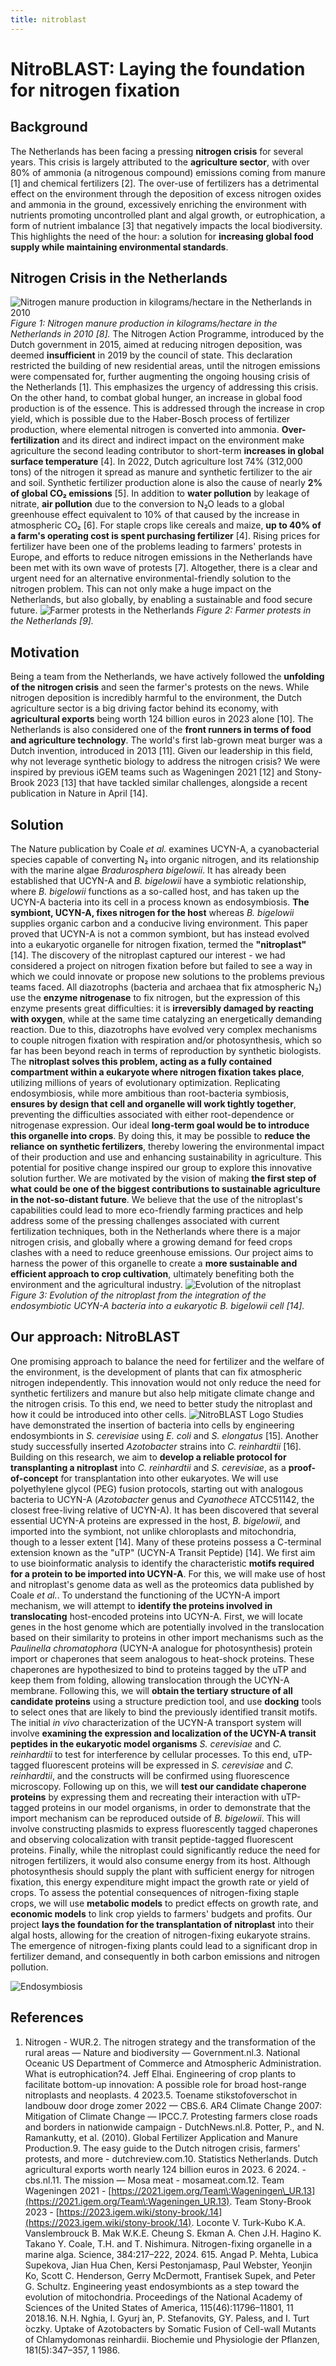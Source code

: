 ```yaml
---
title: nitroblast
---
```


# NitroBLAST: Laying the foundation for nitrogen fixation

## Background

The Netherlands has been facing a pressing **nitrogen crisis** for several years. This crisis is largely attributed to the **agriculture sector**, with over 80% of ammonia (a nitrogenous compound) emissions coming from manure \[1] and chemical fertilizers \[2]. The over-use of fertilizers has a detrimental effect on the environment through the deposition of excess nitrogen oxides and ammonia in the ground, excessively enriching the environment with nutrients promoting uncontrolled plant and algal growth, or eutrophication, a form of nutrient imbalance \[3] that negatively impacts the local biodiversity. This highlights the need of the hour: a solution for **increasing global food supply while maintaining environmental standards**.

## Nitrogen Crisis in the Netherlands

![Nitrogen manure production in kilograms/hectare in the Netherlands in 2010](/uploadshttps://static.igem.wiki/teams/5054/europe-global-fertilizer-and-manure-version-1-nitrogen-in-manure-production-6172666199.jpg)
*Figure 1: Nitrogen manure production in kilograms/hectare in the Netherlands in 2010 \[8].*
The Nitrogen Action Programme, introduced by the Dutch government in 2015, aimed at reducing nitrogen deposition, was deemed **insufficient** in 2019 by the council of state. This declaration restricted the building of new residential areas, until the nitrogen emissions were compensated for, further augmenting the ongoing housing crisis of the Netherlands \[1]. This emphasizes the urgency of addressing this crisis.
On the other hand, to combat global hunger, an increase in global food production is of the essence. This is addressed through the increase in crop yield, which is possible due to the Haber-Bosch process of fertilizer production, where elemental nitrogen is converted into ammonia. **Over-fertilization** and its direct and indirect impact on the environment make agriculture the second leading contributor to short-term **increases in global surface temperature** \[4].
In 2022, Dutch agriculture lost 74% (312,000 tons) of the nitrogen it spread as manure and synthetic fertilizer to the air and soil. Synthetic fertilizer production alone is also the cause of nearly **2% of global CO₂ emissions** \[5]. In addition to **water pollution** by leakage of nitrate, **air pollution** due to the conversion to N₂O leads to a global greenhouse effect equivalent to 10% of that caused by the increase in atmospheric CO₂ \[6]. For staple crops like cereals and maize, **up to 40% of a farm's operating cost is spent purchasing fertilizer** \[4]. Rising prices for fertilizer have been one of the problems leading to farmers' protests in Europe, and efforts to reduce nitrogen emissions in the Netherlands have been met with its own wave of protests \[7].
Altogether, there is a clear and urgent need for an alternative environmental-friendly solution to the nitrogen problem. This can not only make a huge impact on the Netherlands, but also globally, by enabling a sustainable and food secure future.
![Farmer protests in the Netherlands](/uploadshttps://static.igem.wiki/teams/5054/farmer-protests-in-the-hague-the-netherlands.jpg)
*Figure 2: Farmer protests in the Netherlands \[9].*

## Motivation

Being a team from the Netherlands, we have actively followed the **unfolding of the nitrogen crisis** and seen the farmer's protests on the news. While nitrogen deposition is incredibly harmful to the environment, the Dutch agriculture sector is a big driving factor behind its economy, with **agricultural exports** being worth 124 billion euros in 2023 alone \[10]. The Netherlands is also considered one of the **front runners in terms of food and agriculture technology**. The world's first lab-grown meat burger was a Dutch invention, introduced in 2013 \[11]. Given our leadership in this field, why not leverage synthetic biology to address the nitrogen crisis? We were inspired by previous iGEM teams such as Wageningen 2021 \[12] and Stony-Brook 2023 \[13] that have tackled similar challenges, alongside a recent publication in Nature in April \[14].

## Solution

The Nature publication by Coale *et al.* examines UCYN-A, a cyanobacterial species capable of converting N₂ into organic nitrogen, and its relationship with the marine algae *Bradurosphera bigelowii*. It has already been established that UCYN-A and *B. bigelowii* have a symbiotic relationship, where *B. bigelowii* functions as a so-called host, and has taken up the UCYN-A bacteria into its cell in a process known as endosymbiosis. **The symbiont, UCYN-A, fixes nitrogen for the host** whereas *B. bigelowii* supplies organic carbon and a conducive living environment. This paper proved that UCYN-A is not a common symbiont, but has instead evolved into a eukaryotic organelle for nitrogen fixation, termed the **"nitroplast"** \[14].
The discovery of the nitroplast captured our interest - we had considered a project on nitrogen fixation before but failed to see a way in which we could innovate or propose new solutions to the problems previous teams faced. All diazotrophs (bacteria and archaea that fix atmospheric N₂) use the **enzyme nitrogenase** to fix nitrogen, but the expression of this enzyme presents great difficulties: it is **irreversibly damaged by reacting with oxygen**, while at the same time catalyzing an energetically demanding reaction. Due to this, diazotrophs have evolved very complex mechanisms to couple nitrogen fixation with respiration and/or photosynthesis, which so far has been beyond reach in terms of reproduction by synthetic biologists. The **nitroplast solves this problem, acting as a fully contained compartment within a eukaryote where nitrogen fixation takes place**, utilizing millions of years of evolutionary optimization.
Replicating endosymbiosis, while more ambitious than root-bacteria symbiosis, **ensures by design that cell and organelle will work tightly together**, preventing the difficulties associated with either root-dependence or nitrogenase expression. Our ideal **long-term goal would be to introduce this organelle into crops**. By doing this, it may be possible to **reduce the reliance on synthetic fertilizers**, thereby lowering the environmental impact of their production and use and enhancing sustainability in agriculture. This potential for positive change inspired our group to explore this innovative solution further.
We are motivated by the vision of making **the first step of what could be one of the biggest contributions to sustainable agriculture in the not-so-distant future**. We believe that the use of the nitroplast's capabilities could lead to more eco-friendly farming practices and help address some of the pressing challenges associated with current fertilization techniques, both in the Netherlands where there is a major nitrogen crisis, and globally where a growing demand for feed crops clashes with a need to reduce greenhouse emissions. Our project aims to harness the power of this organelle to create a **more sustainable and efficient approach to crop cultivation**, ultimately benefiting both the environment and the agricultural industry.
![Evolution of the nitroplast](/uploadshttps://static.igem.wiki/teams/5054/igemprojectdescriptionfigure1.png)
*Figure 3: Evolution of the nitroplast from the integration of the endosymbiotic UCYN-A bacteria into a eukaryotic B. bigelowii cell \[14].*

## Our approach: NitroBLAST

One promising approach to balance the need for fertilizer and the welfare of the environment, is the development of plants that can fix atmospheric nitrogen independently. This innovation would not only reduce the need for synthetic fertilizers and manure but also help mitigate climate change and the nitrogen crisis. To this end, we need to better study the nitroplast and how it could be introduced into other cells.
![NitroBLAST Logo](/uploadshttps://static.igem.wiki/teams/5054/logo-met-tekst-kleur.png)
Studies have demonstrated the insertion of bacteria into cells by engineering endosymbionts in *S. cerevisiae* using *E. coli* and *S. elongatus* \[15]. Another study successfully inserted *Azotobacter* strains into *C. reinhardtii* \[16]. Building on this research, we aim to **develop a reliable protocol for transplanting a nitroplast** into *C. reinhardtii* and *S. cerevisiae*, as a **proof-of-concept** for transplantation into other eukaryotes. We will use polyethylene glycol (PEG) fusion protocols, starting out with analogous bacteria to UCYN-A (*Azotobacter* genus and *Cyanothece* ATCC51142, the closest free-living relative of UCYN-A).
It has been discovered that several essential UCYN-A proteins are expressed in the host, *B. bigelowii*, and imported into the symbiont, not unlike chloroplasts and mitochondria, though to a lesser extent \[14]. Many of these proteins possess a C-terminal extension known as the "uTP" (UCYN-A Transit Peptide) \[14]. We first aim to use bioinformatic analysis to identify the characteristic **motifs required for a protein to be imported into UCYN-A**. For this, we will make use of host and nitroplast's genome data as well as the proteomics data published by Coale *et al.*.
To understand the functioning of the UCYN-A import mechanism, we will attempt to **identify the proteins involved in translocating** host-encoded proteins into UCYN-A. First, we will locate genes in the host genome which are potentially involved in the translocation based on their similarity to proteins in other import mechanisms such as the *Paulinella chromatophora* (UCYN-A analogue for photosynthesis) protein import or chaperones that seem analogous to heat-shock proteins. These chaperones are hypothesized to bind to proteins tagged by the uTP and keep them from folding, allowing translocation through the UCYN-A membrane. Following this, we will **obtain the tertiary structure of all candidate proteins** using a structure prediction tool, and use **docking** tools to select ones that are likely to bind the previously identified transit motifs.
The initial *in vivo* characterization of the UCYN-A transport system will involve **examining the expression and localization of the UCYN-A transit peptides in the eukaryotic model organisms** *S. cerevisiae* and *C. reinhardtii* to test for interference by cellular processes. To this end, uTP-tagged fluorescent proteins will be expressed in *S. cerevisiae* and *C. reinhardtii*, and the constructs will be confirmed using fluorescence microscopy.
Following up on this, we will **test our candidate chaperone proteins** by expressing them and recreating their interaction with uTP-tagged proteins in our model organisms, in order to demonstrate that the import mechanism can be reproduced outside of *B. bigelowii*. This will involve constructing plasmids to express fluorescently tagged chaperones and observing colocalization with transit peptide-tagged fluorescent proteins.
Finally, while the nitroplast could significantly reduce the need for nitrogen fertilizers, it would also consume energy from its host. Although photosynthesis should supply the plant with sufficient energy for nitrogen fixation, this energy expenditure might impact the growth rate or yield of crops. To assess the potential consequences of nitrogen-fixing staple crops, we will use **metabolic models** to predict effects on growth rate, and **economic models** to link crop yields to farmers' budgets and profits.
Our project **lays the foundation for the transplantation of nitroplast** into their algal hosts, allowing for the creation of nitrogen-fixing eukaryote strains. The emergence of nitrogen-fixing plants could lead to a significant drop in fertilizer demand, and consequently in both carbon emissions and nitrogen pollution.

![Endosymbiosis](/uploadshttps://static.igem.wiki/teams/5054/gif-transparent.gif)

## References

1. Nitrogen - WUR.2. The nitrogen strategy and the transformation of the rural areas — Nature and biodiversity — Government.nl.3. National Oceanic US Department of Commerce and Atmospheric Administration. What is eutrophication?4. Jeff Elhai. Engineering of crop plants to facilitate bottom-up innovation: A possible role for broad host-range nitroplasts and neoplasts. 4 2023.5. Toename stikstofoverschot in landbouw door droge zomer 2022 — CBS.6. AR4 Climate Change 2007: Mitigation of Climate Change — IPCC.7. Protesting farmers close roads and borders in nationwide campaign - DutchNews.nl.8. Potter, P., and N. Ramankutty, et al. (2010). Global Fertilizer Application and Manure Production.9. The easy guide to the Dutch nitrogen crisis, farmers' protests, and more - dutchreview\.com.10. Statistics Netherlands. Dutch agricultural exports worth nearly 124 billion euros in 2023. 6 2024. - cbs.nl.11. The mission — Mosa meat - mosameat.com.12. Team Wageningen 2021 - [https://2021.igem.org/Team\:Wageningen\_UR.13](https://2021.igem.org/Team\:Wageningen_UR.13). Team Stony-Brook 2023 - [https://2023.igem.wiki/stony-brook/.14](https://2023.igem.wiki/stony-brook/.14). Loconte V. Turk-Kubo K.A. Vanslembrouck B. Mak W\.K.E. Cheung S. Ekman A. Chen J.H. Hagino K. Takano Y. Coale, T.H. and T. Nishimura. Nitrogen-fixing organelle in a marine alga. Science, 384:217–222, 2024. 615. Angad P. Mehta, Lubica Supekova, Jian Hua Chen, Kersi Pestonjamasp, Paul Webster, Yeonjin Ko, Scott C. Henderson, Gerry McDermott, Frantisek Supek, and Peter G. Schultz. Engineering yeast endosymbionts as a step toward the evolution of mitochondria. Proceedings of the National Academy of Sciences of the United States of America, 115(46):11796–11801, 11 2018.16. N.H. Nghia, I. Gyurj ́an, P. Stefanovits, GY. Paless, and I. Turt ́oczky. Uptake of Azotobacters by Somatic Fusion of Cell-wall Mutants of Chlamydomonas reinhardii. Biochemie und Physiologie der Pflanzen, 181(5):347–357, 1 1986.
